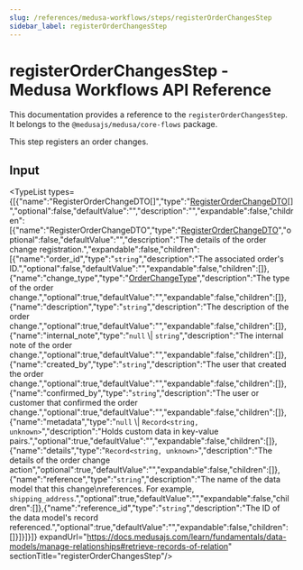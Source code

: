 ```yaml
---
slug: /references/medusa-workflows/steps/registerOrderChangesStep
sidebar_label: registerOrderChangesStep
---
```



# registerOrderChangesStep - Medusa Workflows API Reference

This documentation provides a reference to the `registerOrderChangesStep`. It belongs to the `@medusajs/medusa/core-flows` package.

This step registers an order changes.

## Input

<TypeList types={[{"name":"RegisterOrderChangeDTO[]","type":"[RegisterOrderChangeDTO](../../../../../order/interfaces/order.RegisterOrderChangeDTO/page.mdx)[]","optional":false,"defaultValue":"","description":"","expandable":false,"children":[{"name":"RegisterOrderChangeDTO","type":"[RegisterOrderChangeDTO](../../../../../order/interfaces/order.RegisterOrderChangeDTO/page.mdx)","optional":false,"defaultValue":"","description":"The details of the order change registration.","expandable":false,"children":[{"name":"order_id","type":"`string`","description":"The associated order's ID.","optional":false,"defaultValue":"","expandable":false,"children":[]},{"name":"change_type","type":"[OrderChangeType](../../../../../order/types/order.OrderChangeType/page.mdx)","description":"The type of the order change.","optional":true,"defaultValue":"","expandable":false,"children":[]},{"name":"description","type":"`string`","description":"The description of the order change.","optional":true,"defaultValue":"","expandable":false,"children":[]},{"name":"internal_note","type":"`null` \\| `string`","description":"The internal note of the order change.","optional":true,"defaultValue":"","expandable":false,"children":[]},{"name":"created_by","type":"`string`","description":"The user that created the order change.","optional":true,"defaultValue":"","expandable":false,"children":[]},{"name":"confirmed_by","type":"`string`","description":"The user or customer that confirmed the order change.","optional":true,"defaultValue":"","expandable":false,"children":[]},{"name":"metadata","type":"`null` \\| `Record<string, unknown>`","description":"Holds custom data in key-value pairs.","optional":true,"defaultValue":"","expandable":false,"children":[]},{"name":"details","type":"`Record<string, unknown>`","description":"The details of the order change action","optional":true,"defaultValue":"","expandable":false,"children":[]},{"name":"reference","type":"`string`","description":"The name of the data model that this change\nreferences. For example, `shipping_address`.","optional":true,"defaultValue":"","expandable":false,"children":[]},{"name":"reference_id","type":"`string`","description":"The ID of the data model's record referenced.","optional":true,"defaultValue":"","expandable":false,"children":[]}]}]}]} expandUrl="https://docs.medusajs.com/learn/fundamentals/data-models/manage-relationships#retrieve-records-of-relation" sectionTitle="registerOrderChangesStep"/>
